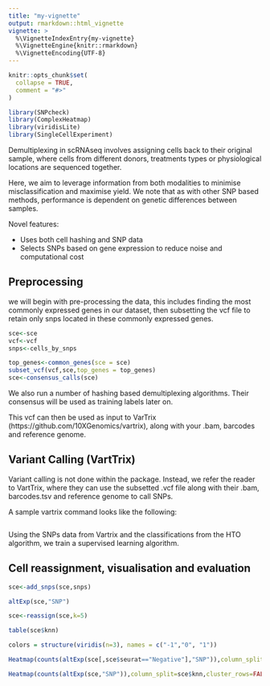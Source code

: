 ```yaml
---
title: "my-vignette"
output: rmarkdown::html_vignette
vignette: >
  %\VignetteIndexEntry{my-vignette}
  %\VignetteEngine{knitr::rmarkdown}
  %\VignetteEncoding{UTF-8}
---
```


```r
knitr::opts_chunk$set(
  collapse = TRUE,
  comment = "#>"
)
```

```r
library(SNPcheck)
library(ComplexHeatmap)
library(viridisLite)
library(SingleCellExperiment)
```

Demultiplexing in scRNAseq involves assigning cells back to their original sample, where cells from different donors, treatments types or physiological locations are sequenced together.

Here, we aim to leverage information from both modalities to minimise misclassification and maximise yield.
We note that as with other SNP based methods, performance is dependent on genetic differences between samples.

Novel features:

* Uses both cell hashing and SNP data
* Selects SNPs based on gene expression to reduce noise and computational cost


## Preprocessing

we will begin with pre-processing the data, this includes finding the most commonly expressed genes in our dataset, then subsetting the vcf file to retain only snps located in these commonly expressed genes.

````r

sce<-sce
vcf<-vcf
snps<-cells_by_snps

````


````r

top_genes<-common_genes(sce = sce)
subset_vcf(vcf,sce,top_genes = top_genes)
sce<-consensus_calls(sce)

````



We also run a number of hashing based demultiplexing algorithms.
Their consensus will be used as training labels later on.



This vcf can then be used as input to VarTrix (https://github.com/10XGenomics/vartrix), along with your .bam, barcodes and reference genome.



## Variant Calling (VartTrix)

Variant calling is not done within the package. 
Instead, we refer the reader to VartTrix, where they can use the subsetted .vcf file along with their .bam, barcodes.tsv and reference genome to call SNPs.

A sample vartrix command looks like the following:

````r



````

Using the SNPs data from Vartrix and the classifications from the HTO algorithm, we train a supervised learning algorithm.

## Cell reassignment, visualisation and evaluation

````r

sce<-add_snps(sce,snps)

altExp(sce,"SNP")

sce<-reassign(sce,k=5)

table(sce$knn)
````




````r
colors = structure(viridis(n=3), names = c("-1","0", "1"))

Heatmap(counts(altExp(sce[,sce$seurat=="Negative"],"SNP")),column_split=sce$knn[sce$seurat=="Negative"],cluster_rows=FALSE,show_column_names = FALSE,cluster_column_slices = FALSE,column_names_rot = 45,column_title_rot = -45,row_title = "SNPs",col=colors)

Heatmap(counts(altExp(sce,"SNP")),column_split=sce$knn,cluster_rows=FALSE,show_column_names = FALSE,cluster_column_slices = FALSE,row_title = "SNPs",col=colors)


````
